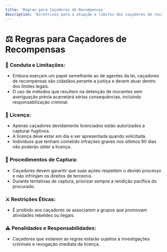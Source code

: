 ```yaml
---
title: 'Regras para Caçadores de Recompensas'
description: 'Diretrizes para a atuação e limites dos caçadores de recompensas'
---
```


# ⚖️ Regras para Caçadores de Recompensas

### 📜 Conduta e Limitações:
- Embora exerçam um papel semelhante ao de agentes da lei, caçadores de recompensas são cidadãos perante a justiça e devem atuar dentro dos limites legais.
- O uso de métodos que resultem na detenção de inocentes sem averiguação prévia acarretará sérias consequências, incluindo responsabilização criminal.

### 🛂 Licença:
- Apenas caçadores devidamente licenciados estão autorizados a capturar fugitivos.
- A licença deve estar em dia e ser apresentada quando solicitada.
- Indivíduos que tenham cometido infrações graves nos últimos 90 dias não poderão obter a licença.

### 📢 Procedimentos de Captura:
- Caçadores devem garantir que suas ações respeitem o devido processo e não infrinjam os direitos de terceiros.
- Durante tentativas de captura, priorizar sempre a rendição pacífica do procurado.

### ⚔️ Restrições Éticas:
- É proibido aos caçadores se associarem a grupos que promovam atividades rebeldes ou ilegais.

### ⚠️ Penalidades e Responsabilidades:
- Caçadores que violarem as regras estarão sujeitos a investigações criminais e revogação imediata da licença.